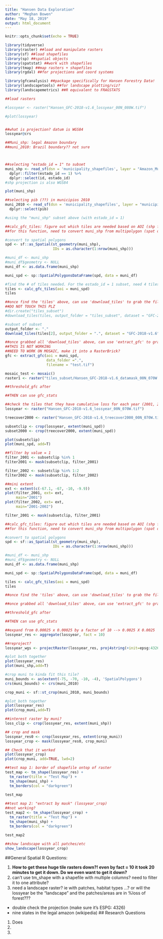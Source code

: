 ```yaml
---
title: "Hansen Data Exploration"
author: "Meghan Bowen"
date: "May 18, 2019"
output: html_document
---
```


```r
knitr::opts_chunk$set(echo = TRUE)
```


```r

library(tidyverse) 
library(raster) ##load and manipulate rasters
library(sf) ##load shapefiles
library(sp) ##spatial objects
library(spatstat) ##work with shapefiles
library(tmap) ##map rasters + shapefiles
library(rgdal) ##for projections and coord systems

library(gfcanalysis) ##package specifically for Hansen Forestry Data!
library(landscapetools) ##for landscape plotting/viz?
library(landscapemetrics) ##R equivalent to FRAGSTATS


```


```r

##load rasters

#lossyear <- raster("Hansen_GFC-2018-v1.6_lossyear_00N_080W.tif")

#plot(lossyear)


##what is projection? datum is WGS84
lossyear@crs
```


```r
##Muni_shp: legal Amazon boundary
##muni_2010: Brazil boundary?? not sure



##selecting "estado_id = 1" to subset
muni_shp <- read_sf(dsn = 'municipality_shapefiles', layer = "Amazon_Municipios") %>% 
  dplyr::filter(estado_id == 1) %>% 
  dplyr::select(id, estado_id)
#shp projection is also WGS84

plot(muni_shp)

##selecting pib (??) in municipios 2010
muni_2010 <- read_sf(dsn = 'municipality_shapefiles', layer = "municipios_2010") %>% 
  dplyr::select(pib)

```


```r

#using the "muni_shp" subset above (with estado_id = 1)

##calc_gfc_tiles: figure out which tiles are needed based on AOI (shp file above)
##for this function, need to convert muni_shp from multipolygon (spat out by sf) to a spatialpolygon object

#convert to spatial polygons
spd <- sf::as_Spatial(st_geometry(muni_shp),
                      IDs = as.character(1:nrow(muni_shp)))

#muni_df <- muni_shp
#muni_df$geometry <- NULL
muni_df <- as.data.frame(muni_shp)

muni_spd <- sp::SpatialPolygonsDataFrame(spd, data = muni_df)

#find the # of tiles needed. For the estado_id = 1 subset, need 4 tiles
tiles <- calc_gfc_tiles(aoi = muni_spd)
tiles

##once find the 'tiles' above, can use 'download_tiles' to grab the files from Hansen online 
##DO NOT TOUCH THIS PLZ
#dir.create("tiles_subset")
#download_tiles(tiles, output_folder = "tiles_subset", dataset = "GFC-2018-v1.6")

#subset of subset
output_folder <- "."
download_tiles(tiles[2], output_folder = ".", dataset = "GFC-2018-v1.6")

##once grabbed all 'download_tiles' above, can use 'extract_gfc' to grab the "change" layers (treecover2000, loss, gain, lossyear, datamask)
##THIS IS NOT WORKING
##NEED TO WORK ON MOSAIC, make it into a RasterBrick?
gfc <- extract_gfc(aoi = muni_spd,
                   data_folder =".",
                   filename = "test.tif")

mosaic_test <- mosaic()
raster1 <- raster("tiles_subset/Hansen_GFC-2018-v1.6_datamask_00N_070W.tif")

##threshold_gfc after

##THEN can use gfc_stats

```

```r

##check the tiles that they have cumulative loss for each year (2001, 2002, etc)
lossyear <- raster("Hansen_GFC-2018-v1.6_lossyear_00N_070W.tif")

treecover2000 <- raster("Hansen_GFC-2018-v1.6_treecover2000_00N_070W.tif")

subsetclip <- crop(lossyear, extent(muni_spd))
subset2000 <- crop(treecover2000, extent(muni_spd))

plot(subsetclip)
plot(muni_spd, add=T)

##filter by value = 1
filter_2001 <- subsetclip %in% 1
filter2001 <- mask(subsetclip, filter_2001)

filter_2002 <- subsetclip %in% 1:2
filter2002 <- mask(subsetclip, filter_2002)

##mini extent
ext <- extent(c(-67.1, -67, -10, -9.9))
plot(filter_2001, ext= ext,
     main="2001")
plot(filter_2002, ext= ext,
     main="2001-2002")

filter_2001 <- mask(subsetclip, filter_2001)


```



```r

##calc_gfc_tiles: figure out which tiles are needed based on AOI (shp file above)
##for this function, need to convert muni_shp from multipolygon (spat out by sf) to a spatialpolygon object

#convert to spatial polygons
spd <- sf::as_Spatial(st_geometry(muni_shp),
                      IDs = as.character(1:nrow(muni_shp)))

#muni_df <- muni_shp
#muni_df$geometry <- NULL
muni_df <- as.data.frame(muni_shp)

muni_spd <- sp::SpatialPolygonsDataFrame(spd, data = muni_df)

tiles <- calc_gfc_tiles(aoi = muni_spd)
tiles

##once find the 'tiles' above, can use 'download_tiles' to grab the files from Hansen online 

##once grabbed all 'download_tiles' above, can use 'extract_gfc' to grab the "change" layers (treecover2000, loss, gain, lossyear, datamask)

##threshold_gfc after

##THEN can use gfc_stats

```



```r

##expand from 0.00025 x 0.00025 by a factor of 10 --> 0.0025 X 0.0025
lossyear_res <- aggregate(lossyear, fact = 10)

##reproject?
lossyear_wgs <- projectRaster(lossyear_res, proj4string(+init=epsg:4326 +proj=longlat +ellps=WGS84))

#plot both together
plot(lossyear_res)
plot(muni_shp,add=T)

#crop muni to kinda fit this tile?
muni_bounds <- as(extent(-75, -70, -10, -4), 'SpatialPolygons')
crs(muni_bounds) <- crs(muni_2010)

crop_muni <- sf::st_crop(muni_2010, muni_bounds)

#plot both together
plot(lossyear_res)
plot(crop_muni,add=T)
```

```r

##interest raster by muni?
loss_clip <- crop(lossyear_res, extent(muni_shp))

## crop and mask
lossyear_res0 <- crop(lossyear_res, extent(crop_muni))
lossyear_crop <- mask(lossyear_res0, crop_muni)

## Check that it worked
plot(lossyear_crop)
plot(crop_muni, add=TRUE, lwd=2)

```



```r

##test map 1: border of shapefile ontop of raster
test_map <- tm_shape(lossyear_res) +
  tm_raster(title = "Test Map") +
  tm_shape(muni_shp) +
  tm_borders(col = "darkgreen")
  
test_map

##test map 2: "extract by mask" (lossyear_crop)
##not working?
test_map2 <- tm_shape(lossyear_crop) +
  tm_raster(title = "Test Map") +
  tm_shape(muni_shp) +
  tm_borders(col = "darkgreen")
  
test_map2

```


```r

##show landscape with all patches/etc
show_landscape(lossyear_crop)

```


##General Spatial R Questions:

1. **How to get these huge tile rasters down?! even by fact = 10 it took 20 minutes to get it down. Do we even want to get it down?**
2. can't use tm_shape with a shapefile with multiple columns? need to filter it to one attribute?
3. need a landscape raster? ie with patches, habitat types ...? or will the lossyear be the "landscape" and the patches/areas are in %loss of forest???

- double check the projection (make sure it's ESPG: 4326)
- nine states in the legal amazon (wikipedia)
## Research Questions

1. Does 
2.
3.
